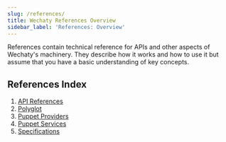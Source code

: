 ```yaml
---
slug: /references/
title: Wechaty References Overview
sidebar_label: 'References: Overview'
---
```



References contain technical reference for APIs and other aspects of Wechaty's machinery. They describe how it works and how to use it but assume that you have a basic understanding of key concepts.

## References Index

1. [API References](../api/overview.mdx)
1. [Polyglot](../polyglot/overview.mdx)
1. [Puppet Providers](../puppet-providers/overview.mdx)
1. [Puppet Services](../puppet-services/overview.mdx)
1. [Specifications](../specs/overview.mdx)
